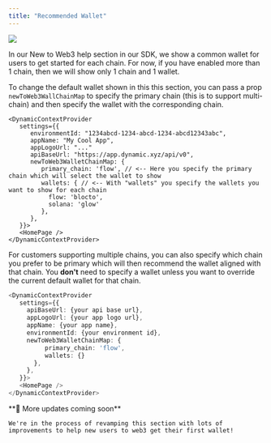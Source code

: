 ```yaml
---
title: "Recommended Wallet"
---
```


![](https://files.readme.io/03a6d37-Screen_Shot_2022-11-29_at_2.50.55_PM.png)

In our New to Web3 help section in our SDK, we show a common wallet for users to get started for each chain. For now, if you have enabled more than 1 chain, then we will show only 1 chain and 1 wallet.

To change the default wallet shown in this this section, you can pass a prop `newToWeb3WallChainMap` to specify the primary chain (this is to support multi-chain) and then specify the wallet with the corresponding chain.

```Text Typescript
<DynamicContextProvider
   settings={{
      environmentId: "1234abcd-1234-abcd-1234-abcd12343abc",
      appName: "My Cool App",
      appLogoUrl: "..."
      apiBaseUrl: "https://app.dynamic.xyz/api/v0",
      newToWeb3WalletChainMap: {
         primary_chain: 'flow', // <-- Here you specify the primary chain which will select the wallet to show
         wallets: { // <-- With "wallets" you specify the wallets you want to show for each chain
           flow: 'blocto',
           solana: 'glow'
         },
      },
   }}>
   <HomePage />
</DynamicContextProvider>
```

For customers supporting multiple chains, you can also specify which chain you prefer to be primary which will then recommend the wallet aligned with that chain. You **don't** need to specify a wallet unless you want to override the current default wallet for that chain.

```typescript
<DynamicContextProvider
   settings={{
     apiBaseUrl: {your api base url},
     appLogoUrl: {your app logo url},
     appName: {your app name},
     environmentId: {your environment id},
     newToWeb3WalletChainMap: {
          primary_chain: 'flow',
          wallets: {}
       },
     },
   }}>
   <HomePage />
</DynamicContextProvider>
```

<Note>
    **📘 More updates coming soon**

    We're in the process of revamping this section with lots of improvements to help new users to web3 get their first wallet!

</Note>
